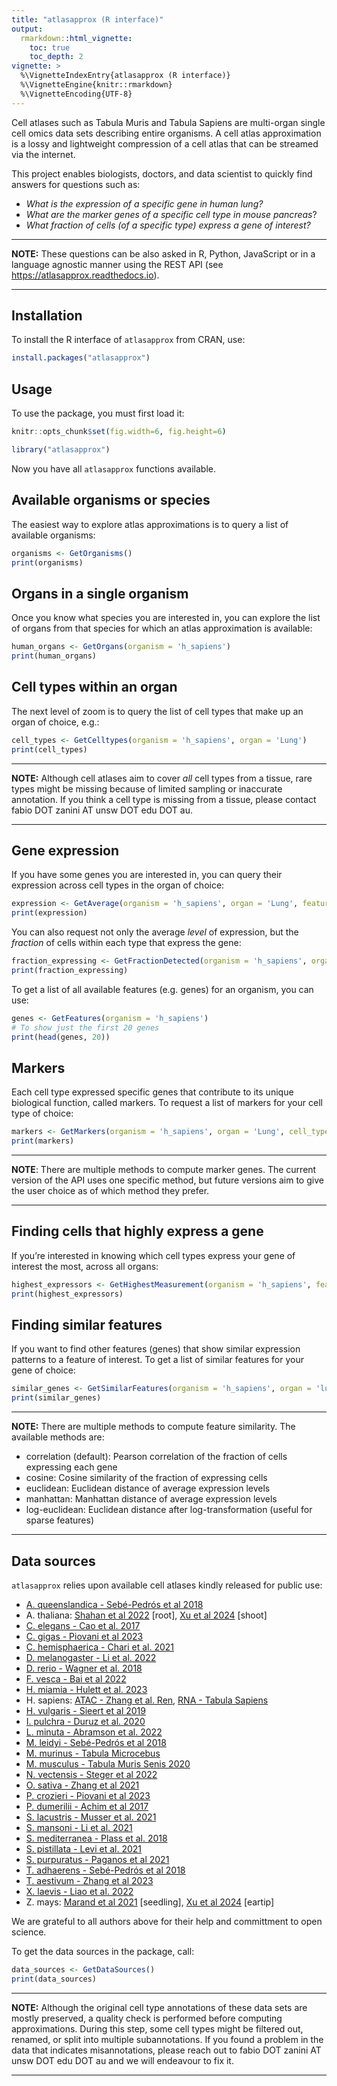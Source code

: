 ```yaml
---
title: "atlasapprox (R interface)"
output:
  rmarkdown::html_vignette:
    toc: true
    toc_depth: 2
vignette: >
  %\VignetteIndexEntry{atlasapprox (R interface)}
  %\VignetteEngine{knitr::rmarkdown}
  %\VignetteEncoding{UTF-8}
---
```

Cell atlases such as Tabula Muris and Tabula Sapiens are multi-organ single cell omics data sets describing entire organisms. A cell atlas approximation is a lossy and lightweight compression of a cell atlas that can be streamed via the internet.

This project enables biologists, doctors, and data scientist to quickly find answers for questions such as:

- *What is the expression of a specific gene in human lung?*
- *What are the marker genes of a specific cell type in mouse pancreas*?
- *What fraction of cells (of a specific type) express a gene of interest?*

***
**NOTE:** These questions can be also asked in R, Python, JavaScript or in a language agnostic manner using the REST API (see [https://atlasapprox.readthedocs.io](https://atlasapprox.readthedocs.io)).

***


## Installation
To install the R interface of `atlasapprox` from CRAN, use:
```r
install.packages("atlasapprox")
```

## Usage
To use the package, you must first load it:
```r
knitr::opts_chunk$set(fig.width=6, fig.height=6)
```

```r
library("atlasapprox")
```

Now you have all `atlasapprox` functions available.

## Available organisms or species
The easiest way to explore atlas approximations is to query a list of available organisms:

```r
organisms <- GetOrganisms()
print(organisms)
```

## Organs in a single organism
Once you know what species you are interested in, you can explore the list of organs from that species for which an atlas approximation is available:

```r
human_organs <- GetOrgans(organism = 'h_sapiens')
print(human_organs)
```

## Cell types within an organ
The next level of zoom is to query the list of cell types that make up an organ of choice, e.g.:

```r
cell_types <- GetCelltypes(organism = 'h_sapiens', organ = 'Lung')
print(cell_types)
```

***
**NOTE:** Although cell atlases aim to cover *all* cell types from a tissue, rare types might be missing because of limited sampling or inaccurate annotation. If you think a cell type is missing from a tissue, please contact fabio DOT zanini AT unsw DOT edu DOT au.

***

## Gene expression
If you have some genes you are interested in, you can query their expression across cell types in the organ of choice:

```r
expression <- GetAverage(organism = 'h_sapiens', organ = 'Lung', features = c('PTPRC', 'COL1A1'))
print(expression)
```

You can also request not only the average *level* of expression, but the *fraction* of cells within each type that express the gene:

```r
fraction_expressing <- GetFractionDetected(organism = 'h_sapiens', organ = 'Lung', features = c('PTPRC', 'COL1A1'))
print(fraction_expressing)
```

To get a list of all available features (e.g. genes) for an organism, you can use:

```r
genes <- GetFeatures(organism = 'h_sapiens')
# To show just the first 20 genes
print(head(genes, 20))
```

## Markers
Each cell type expressed specific genes that contribute to its unique biological function, called markers. To request a list of markers for your cell type of choice:

```r
markers <- GetMarkers(organism = 'h_sapiens', organ = 'Lung', cell_type = 'fibroblast', number = 5)
print(markers)
```

***
**NOTE**: There are multiple methods to compute marker genes. The current version of the API uses one specific method, but future versions aim to give the user choice as of which method they prefer.

***

## Finding cells that highly express a gene
If you're interested in knowing which cell types express your gene of interest the most, across all organs:

```r
highest_expressors <- GetHighestMeasurement(organism = 'h_sapiens', feature = 'PTPRC', number = 5)
print(highest_expressors)
```


## Finding similar features
If you want to find other features (genes) that show similar expression patterns to a feature of interest. To get a list of similar features for your gene of choice:
```r
similar_genes <- GetSimilarFeatures(organism = 'h_sapiens', organ = 'lung', feature = 'PTPRC', number = 5, method = 'correlation')
print(similar_genes)
```

***
**NOTE:** There are multiple methods to compute feature similarity. The available methods are:

- correlation (default): Pearson correlation of the fraction of cells expressing each gene
- cosine: Cosine similarity of the fraction of expressing cells 
- euclidean: Euclidean distance of average expression levels
- manhattan: Manhattan distance of average expression levels 
- log-euclidean: Euclidean distance after log-transformation (useful for sparse features)

***
## Data sources
`atlasapprox` relies upon available cell atlases kindly released for public use:

- [A. queenslandica - Sebé-Pedrós et al 2018](https://www.nature.com/articles/s41559-018-0575-6)
- A. thaliana: [Shahan et al 2022](https://doi.org/10.1016/j.devcel.2022.01.008) [root], [Xu et al 2024](https://doi.org/10.1101/2024.03.04.583414) [shoot]
- [C. elegans - Cao et al. 2017](https://www.science.org/doi/10.1126/science.aam8940)
- [C. gigas - Piovani et al 2023](https://doi.org/10.1126/sciadv.adg6034)
- [C. hemisphaerica - Chari et al. 2021](https://www.science.org/doi/10.1126/sciadv.abh1683)
- [D. melanogaster - Li et al. 2022](https://doi.org/10.1126/science.abk2432)
- [D. rerio - Wagner et al. 2018](https://www.science.org/doi/10.1126/science.aar4362)
- [F. vesca - Bai et al 2022](https://doi.org/10.1093/hr/uhab055)
- [H. miamia - Hulett et al. 2023](https://www.nature.com/articles/s41467-023-38016-4)
- H. sapiens: [ATAC - Zhang et al. Ren](https://doi.org/10.1016/j.cell.2021.10.024), [RNA - Tabula Sapiens](https://www.science.org/doi/10.1126/science.abl4896)
- [H. vulgaris - Sieert et al 2019](https://doi.org/10.1126/science.aav9314)
- [I. pulchra - Duruz et al. 2020](https://doi.org/10.1093/molbev/msaa333)
- [L. minuta - Abramson et al. 2022](https://doi.org/10.1093/plphys/kiab564)
- [M. leidyi - Sebé-Pedrós et al 2018](https://www.nature.com/articles/s41559-018-0575-6)
- [M. murinus - Tabula Microcebus](https://www.biorxiv.org/content/10.1101/2021.12.12.469460v2)
- [M. musculus - Tabula Muris Senis 2020](https://www.nature.com/articles/s41586-020-2496-1)
- [N. vectensis - Steger et al 2022](https://doi.org/10.1016/j.celrep.2022.111370)
- [O. sativa - Zhang et al 2021](https://doi.org/10.1038/s41467-021-22352-4)
- [P. crozieri - Piovani et al 2023](https://doi.org/10.1126/sciadv.adg6034)
- [P. dumerilii - Achim et al 2017](https://doi.org/10.1093/molbev/msx336)
- [S. lacustris - Musser et al. 2021](https://www.science.org/doi/10.1126/science.abj2949)
- [S. mansoni - Li et al. 2021](https://www.nature.com/articles/s41467-020-20794-w)
- [S. mediterranea - Plass et al. 2018](https://doi.org/10.1126/science.aaq1723)
- [S. pistillata - Levi et al. 2021](https://doi.org/10.1016/j.cell.2021.04.005)
- [S. purpuratus - Paganos et al 2021](https://doi.org/10.7554/eLife.70416)
- [T. adhaerens - Sebé-Pedrós et al 2018](https://www.nature.com/articles/s41559-018-0575-6)
- [T. aestivum - Zhang et al 2023](https://genomebiology.biomedcentral.com/articles/10.1186/s13059-023-02908-x)
- [X. laevis - Liao et al. 2022](https://www.nature.com/articles/s41467-022-31949-2)
- Z. mays: [Marand et al 2021](https://doi.org/10.1016/j.cell.2021.04.014) [seedling], [Xu et al 2024](https://doi.org/10.1101/2024.03.04.583414) [eartip]

We are grateful to all authors above for their help and committment to open science.

To get the data sources in the package, call:
```r
data_sources <- GetDataSources()
print(data_sources)
```

***
**NOTE:** Although the original cell type annotations of these data sets are mostly preserved, a quality check is performed before computing approximations. During this step, some cell types might be filtered out, renamed, or split into multiple subannotations. If you found a problem in the data that indicates misannotations, please reach out to fabio DOT zanini AT unsw DOT edu DOT au and we will endeavour to fix it.

***